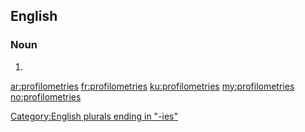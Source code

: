 ==English==

===Noun===
{{head|en}}

# {{plural of|profilometry}}

[[Category:English plurals ending in "-ies"]]

[[ar:profilometries]]
[[fr:profilometries]]
[[ku:profilometries]]
[[my:profilometries]]
[[no:profilometries]]